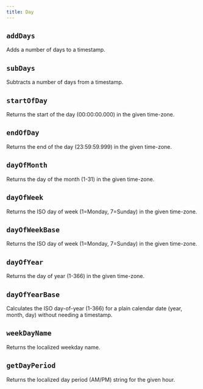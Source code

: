 ```yaml
---
title: Day
---
```


## `addDays`

Adds a number of days to a timestamp.

<CodeExample file="reference/day/addDays.ts" name="addDays" />

## `subDays`

Subtracts a number of days from a timestamp.

<CodeExample file="reference/day/subDays.ts" name="subDays" />

## `startOfDay`

Returns the start of the day (00:00:00.000) in the given time-zone.

<CodeExample file="reference/day/startOfDay.ts" name="startOfDay" />

## `endOfDay`

Returns the end of the day (23:59:59.999) in the given time-zone.

<CodeExample file="reference/day/endOfDay.ts" name="endOfDay" />

## `dayOfMonth`

Returns the day of the month (1-31) in the given time-zone.

<CodeExample file="reference/day/dayOfMonth.ts" name="dayOfMonth" />

## `dayOfWeek`

Returns the ISO day of week (1=Monday, 7=Sunday) in the given time-zone.

<CodeExample file="reference/day/dayOfWeek.ts" name="dayOfWeek" />

## `dayOfWeekBase`

Returns the ISO day of week (1=Monday, 7=Sunday) in the given time-zone.

<CodeExample file="reference/day/dayOfWeekBase.ts" name="dayOfWeekBase" />

## `dayOfYear`

Returns the day of year (1-366) in the given time-zone.

<CodeExample file="reference/day/dayOfYear.ts" name="dayOfYear" />

## `dayOfYearBase`

Calculates the ISO day-of-year (1-366) for a plain calendar date (year, month, day) without needing a timestamp.

<CodeExample file="reference/day/dayOfYearBase.ts" name="dayOfYearBase" />

## `weekDayName`

Returns the localized weekday name.

<CodeExample file="reference/day/weekDayName.ts" name="weekDayName" />

## `getDayPeriod`

Returns the localized day period (AM/PM) string for the given hour.

<CodeExample file="reference/day/getDayPeriod.ts" name="getDayPeriod" />
